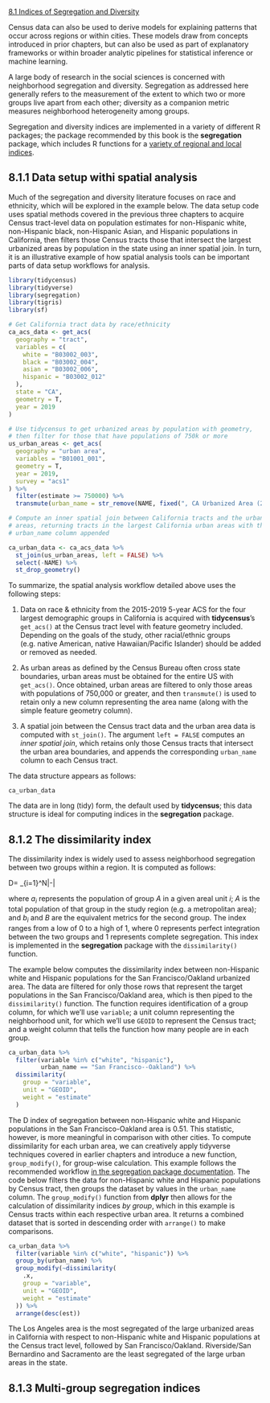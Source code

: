 [8.1 Indices of Segregation and Diversity](https://walker-data.com/census-r/modeling-us-census-data.html#indices-of-segregation-and-diversity)

Census data can also be used to derive models for explaining patterns that occur across regions or within cities. These models draw from concepts introduced in prior chapters, but can also be used as part of explanatory frameworks or within broader analytic pipelines for statistical inference or machine learning.

A large body of research in the social sciences is concerned with neighborhood segregation and diversity. Segregation as addressed here generally refers to the measurement of the extent to which two or more groups live apart from each other; diversity as a companion metric measures neighborhood heterogeneity among groups.

Segregation and diversity indices are implemented in a variety of different R packages; the package recommended by this book is the **segregation** package, which includes R functions for a [variety of regional and local indices](https://journals.sagepub.com/doi/full/10.1177/0049124121986204).

## 8.1.1 Data setup withi spatial analysis

Much of the segregation and diversity literature focuses on race and ethnicity, which will be explored in the example below. The data setup code uses spatial methods covered in the previous three chapters to acquire Census tract-level data on population estimates for non-Hispanic white, non-Hispanic black, non-Hispanic Asian, and Hispanic populations in California, then filters those Census tracts those that intersect the largest urbanized areas by population in the state using an inner spatial join. In turn, it is an illustrative example of how spatial analysis tools can be important parts of data setup workflows for analysis.

```r
library(tidycensus)
library(tidyverse)
library(segregation)
library(tigris)
library(sf)

# Get California tract data by race/ethnicity
ca_acs_data <- get_acs(
  geography = "tract",
  variables = c(
    white = "B03002_003",
    black = "B03002_004",
    asian = "B03002_006",
    hispanic = "B03002_012"
  ),
  state = "CA",
  geometry = T,
  year = 2019
)

# Use tidycensus to get urbanized areas by population with geometry,
# then filter for those that have populations of 750k or more
us_urban_areas <- get_acs(
  geography = "urban area",
  variables = "B01001_001",
  geometry = T,
  year = 2019,
  survey = "acs1"
) %>% 
  filter(estimate >= 750000) %>% 
  transmute(urban_name = str_remove(NAME, fixed(", CA Urbanized Area (2010)")))

# Compute an inner spatial join between California tracts and the urbanized
# areas, returning tracts in the largest California urban areas with the 
# urban_name column appended

ca_urban_data <- ca_acs_data %>% 
  st_join(us_urban_areas, left = FALSE) %>% 
  select(-NAME) %>% 
  st_drop_geometry()
```

To summarize, the spatial analysis workflow detailed above uses the following steps:

1. Data on race & ethnicity from the 2015-2019 5-year ACS for the four largest demographic groups in California is acquired with **tidycensus**’s `get_acs()` at the Census tract level with feature geometry included. Depending on the goals of the study, other racial/ethnic groups (e.g. native American, native Hawaiian/Pacific Islander) should be added or removed as needed.

2. As urban areas as defined by the Census Bureau often cross state boundaries, urban areas must be obtained for the entire US with `get_acs()`. Once obtained, urban areas are filtered to only those areas with populations of 750,000 or greater, and then `transmute()` is used to retain only a new column representing the area name (along with the simple feature geometry column).

3. A spatial join between the Census tract data and the urban area data is computed with `st_join()`. The argument `left = FALSE` computes an _inner spatial join_, which retains only those Census tracts that intersect the urban area boundaries, and appends the corresponding `urban_name` column to each Census tract.

The data structure appears as follows:

```ca_urban_data```

The data are in long (tidy) form, the default used by **tidycensus**; this data structure is ideal for computing indices in the **segregation** package.

## 8.1.2 The dissimilarity index

The dissimilarity index is widely used to assess neighborhood segregation between two groups within a region. It is computed as follows:

D=\frac{1}{2} \displaystyle\sum_{i=1}^N\left|\frac{a_i}{A}-\frac{b_i}{B}\right|

where $a_i$ represents the population of group $A$ in a given areal unit $i$; 
$A$ is the total population of that group in the study region (e.g. a metropolitan area);
and $b_i$ and $B$ are the equivalent metrics for the second group. The index ranges from a low of 0 to a high of 1, where 0 represents perfect integration between the two groups and 1 represents complete segregation. This index is implemented in the **segregation** package with the `dissimilarity()` function.

The example below computes the dissimilarity index between non-Hispanic white and Hispanic populations for the San Francisco/Oakland urbanized area. The data are filtered for only those rows that represent the target populations in the San Francisco/Oakland area, which is then piped to the `dissimilarity()` function. The function requires identification of a group column, for which we’ll use `variable`; a unit column representing the neighborhood unit, for which we’ll use `GEOID` to represent the Census tract; and a weight column that tells the function how many people are in each group.

```r
ca_urban_data %>% 
  filter(variable %in% c("white", "hispanic"),
         urban_name == "San Francisco--Oakland") %>% 
  dissimilarity(
    group = "variable",
    unit = "GEOID",
    weight = "estimate"
  )
```

The D index of segregation between non-Hispanic white and Hispanic populations in the San Francisco-Oakland area is 0.51. This statistic, however, is more meaningful in comparison with other cities. To compute dissimilarity for each urban area, we can creatively apply tidyverse techniques covered in earlier chapters and introduce a new function, `group_modify()`, for group-wise calculation. This example follows the recommended workflow [in the segregation package documentation](https://elbersb.github.io/segregation/articles/faq.html#how-can-i-compute-indices-for-different-areas-at-once-). The code below filters the data for non-Hispanic white and Hispanic populations by Census tract, then groups the dataset by values in the `urban_name` column. The `group_modify()` function from **dplyr** then allows for the calculation of dissimilarity indices _by group_, which in this example is Census tracts within each respective urban area. It returns a combined dataset that is sorted in descending order with `arrange()` to make comparisons.

```r
ca_urban_data %>% 
  filter(variable %in% c("white", "hispanic")) %>% 
  group_by(urban_name) %>% 
  group_modify(~dissimilarity(
    .x,
    group = "variable",
    unit = "GEOID",
    weight = "estimate"
  )) %>% 
  arrange(desc(est))
```
The Los Angeles area is the most segregated of the large urbanized areas in California with respect to non-Hispanic white and Hispanic populations at the Census tract level, followed by San Francisco/Oakland. Riverside/San Bernardino and Sacramento are the least segregated of the large urban areas in the state.

## 8.1.3 Multi-group segregation indices
